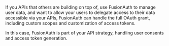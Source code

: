 If you APIs that others are building on top of, use FusionAuth to manage user data, and want to allow your users to delegate access to their data accessible via your APIs, FusionAuth can handle the full OAuth grant, including custom scopes and customization of access tokens.

In this case, FusionAuth is part of your API strategy, handling user consents and access token generation.
